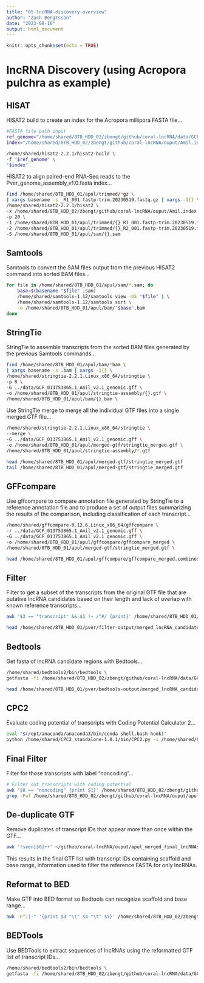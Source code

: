 ```yaml
---
title: "05-lncRNA-discovery-overview"
author: "Zach Bengtsson"
date: "2023-08-16"
output: html_document
---
```


```r
knitr::opts_chunk$set(echo = TRUE)
```

# lncRNA Discovery (using Acropora pulchra as example)

## HISAT

HISAT2 build to create an index for the Acropora millipora FASTA file...

```bash
#FASTA file path input
ref_genome="/home/shared/8TB_HDD_02/zbengt/github/coral-lncRNA/data/GCF_013753865.1_Amil_v2.1_genomic.fna"
index="/home/shared/8TB_HDD_02/zbengt/github/coral-lncRNA/ouput/Amil.index"

/home/shared/hisat2-2.2.1/hisat2-build \
-f "$ref_genome" \
"$index"
```

HISAT2 to align paired-end RNA-Seq reads to the Pver_genome_assembly_v1.0.fasta index...
```bash
find /home/shared/8TB_HDD_01/apul/trimmed/*gz \
| xargs basename -s _R1_001.fastp-trim.20230519.fastq.gz | xargs -I{} \
/home/shared/hisat2-2.2.1/hisat2 \
-x /home/shared/8TB_HDD_02/zbengt/github/coral-lncRNA/ouput/Amil.index \
-p 20 \
-1 /home/shared/8TB_HDD_01/apul/trimmed/{}_R1_001.fastp-trim.20230519.fastq.gz \
-2 /home/shared/8TB_HDD_01/apul/trimmed/{}_R2_001.fastp-trim.20230519.fastq.gz \
-S /home/shared/8TB_HDD_01/apul/sam/{}.sam
```

## Samtools

Samtools to convert the SAM files output from the previous HISAT2 command into sorted BAM files...
```bash
for file in /home/shared/8TB_HDD_01/apul/sam/*.sam; do
    base=$(basename "$file" .sam)
    /home/shared/samtools-1.12/samtools view -bS "$file" | \
    /home/shared/samtools-1.12/samtools sort \
    -o /home/shared/8TB_HDD_01/apul/bam/"$base".bam
done
```

## StringTie

StringTie to assemble transcripts from the sorted BAM files generated by the previous Samtools commands...
```bash
find /home/shared/8TB_HDD_01/apul/bam/*bam \
| xargs basename -s .bam | xargs -I{} \
/home/shared/stringtie-2.2.1.Linux_x86_64/stringtie \
-p 8 \
-G ../data/GCF_013753865.1_Amil_v2.1_genomic.gff \
-o /home/shared/8TB_HDD_01/apul/stringtie-assembly/{}.gtf \
/home/shared/8TB_HDD_01/apul/bam/{}.bam \
```

Use StringTie merge to merge all the individual GTF files into a single merged GTF file...
```bash
/home/shared/stringtie-2.2.1.Linux_x86_64/stringtie \
--merge \
-G ../data/GCF_013753865.1_Amil_v2.1_genomic.gff \
-o /home/shared/8TB_HDD_01/apul/merged-gtf/stringtie_merged.gtf \
/home/shared/8TB_HDD_01/apul/stringtie-assembly/*.gtf

```

```bash
head /home/shared/8TB_HDD_01/apul/merged-gtf/stringtie_merged.gtf
tail /home/shared/8TB_HDD_01/apul/merged-gtf/stringtie_merged.gtf
```

## GFFcompare

Use gffcompare to compare annotation file generated by StringTie to a reference annotation file and to produce a set of output files summarizing the results of the comparison, including classification of each transcript...
```bash
/home/shared/gffcompare-0.12.6.Linux_x86_64/gffcompare \
-r ../data/GCF_013753865.1_Amil_v2.1_genomic.gff \
-G ../data/GCF_013753865.1_Amil_v2.1_genomic.gff \
-o /home/shared/8TB_HDD_01/apul/gffcompare/gffcompare_merged \
/home/shared/8TB_HDD_01/apul/merged-gtf/stringtie_merged.gtf \
```

```bash
head /home/shared/8TB_HDD_01/apul/gffcompare/gffcompare_merged.combined.gtf

```

## Filter

Filter to get a subset of the transcripts from the original GTF file that are putative lncRNA candidates based on their length and lack of overlap with known reference transcripts…
```bash
awk '$3 == "transcript" && $1 !~ /^#/ {print}' /home/shared/8TB_HDD_01/apul/gffcompare/gffcompare_merged.combined.gtf | grep 'class_code "u"' | awk '$5 - $4 > 199 {print}' > /home/shared/8TB_HDD_01/apul/filter-one/merged_lncRNA_candidates.gtf
```

```bash
head /home/shared/8TB_HDD_01/pver/filter-output/merged_lncRNA_candidates.gtf
```

## Bedtools

Get fasta of lncRNA candidate regions with Bedtools…
```bash
/home/shared/bedtools2/bin/bedtools \
getfasta -fi /home/shared/8TB_HDD_02/zbengt/github/coral-lncRNA/data/GCF_013753865.1_Amil_v2.1_genomic.fna -bed /home/shared/8TB_HDD_01/apul/filter-one/merged_lncRNA_candidates.gtf -fo /home/shared/8TB_HDD_01/apul/get-fasta/merged_lncRNA_candidates.fasta -name -split
```

```bash
head /home/shared/8TB_HDD_01/pver/bedtools-output/merged_lncRNA_candidates.fasta
```

## CPC2

Evaluate coding potential of transcripts with Coding Potential Calculator 2…
```bash
eval "$(/opt/anaconda/anaconda3/bin/conda shell.bash hook)"
python /home/shared/CPC2_standalone-1.0.1/bin/CPC2.py -i /home/shared/8TB_HDD_01/apul/get-fasta/merged_lncRNA_candidates.fasta -o ~/github/coral-lncRNA/output/apul_merged_cpc2_results
```

## Final Filter

Filter for those transcripts with label “noncoding”…
```bash
# Filter out transcripts with coding potential
awk '$8 == "noncoding" {print $1}' /home/shared/8TB_HDD_02/zbengt/github/coral-lncRNA/ouput/apul_merged_cpc2_results.txt > /home/shared/8TB_HDD_02/zbengt/github/coral-lncRNA/ouput/apul_noncoding_transcripts_ids.txt
grep -Fwf /home/shared/8TB_HDD_02/zbengt/github/coral-lncRNA/ouput/apul_noncoding_transcripts_ids.txt /home/shared/8TB_HDD_01/apul/get-fasta/merged_lncRNA_candidates.fasta > /home/shared/8TB_HDD_02/zbengt/github/coral-lncRNA/ouput/apul_merged_final_lncRNAs.gtf
```

## De-duplicate GTF

Remove duplicates of transcript IDs that appear more than once within the GTF...
```bash
awk '!seen[$0]++' ~/github/coral-lncRNA/ouput/apul_merged_final_lncRNAs.gtf > ~/github/coral-lncRNA/ouput/apul_deduplicated_final_lncRNAs.gtf

```

This results in the final GTF list with transcript IDs containing scaffold and base range, information used to filter the reference FASTA for only lncRNAs.

## Reformat to BED

Make GTF into BED format so Bedtools can recognize scaffold and base range...
```bash
awk -F":|-" '{print $3 "\t" $4 "\t" $5}' /home/shared/8TB_HDD_02/zbengt/github/coral-lncRNA/ouput/apul_deduplicated_final_lncRNAs.gtf > /home/shared/8TB_HDD_02/zbengt/github/coral-lncRNA/ouput/apul_deduplicated_final_lncRNAs.bed

```

## BEDTools

Use BEDTools to extract sequences of lncRNAs using the reformatted GTF list of transcript IDs...
```bash
/home/shared/bedtools2/bin/bedtools \
getfasta -fi /home/shared/8TB_HDD_02/zbengt/github/coral-lncRNA/data/GCF_013753865.1_Amil_v2.1_genomic.fna -bed /home/shared/8TB_HDD_02/zbengt/github/coral-lncRNA/ouput/apul_deduplicated_final_lncRNAs.bed -fo /home/shared/8TB_HDD_02/zbengt/github/coral-lncRNA/ouput/apul_bedtools_lncRNAs.fasta -name

```
